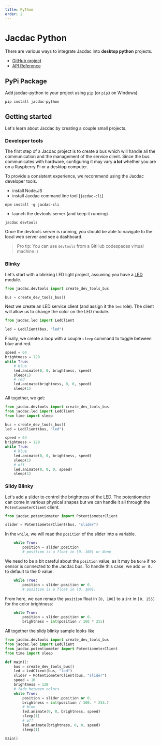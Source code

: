 ```yaml
---
title: Python
order: 2
---
```


# Jacdac Python

There are various ways to integrate Jacdac into **desktop python** projects.

-   [GitHub project](https://github.com/microsoft/jacdac-python)
-   [API Reference](https://jacdac-python.readthedocs.io/)

## PyPi Package

Add jacdac-python to your project using `pip` (or `pip3` on Windows)

```
pip install jacdac-python
```

## Getting started

Let's learn about Jacdac by creating a couple small projects.

### Developer tools

The first step of a Jacdac project is to create a bus which will handle all the communication and
the management of the service client.
Since the bus communicates with hardware, configuring it may vary **a lot** whether you are on a Raspberry Pi or a desktop computer.

To provide a consistent experience, we recommend using the Jacdac developer tools.

-   install Node.JS
-   install Jacdac command line tool (`jacdac-cli`)

```
npm install -g jacdac-cli
```

-   launch the devtools server (and keep it running)

```
jacdac devtools
```

Once the devtools server is running, you should be able to navigate to the local web server and see a dashboard.

> Pro tip: You can use `devtools` from a GitHub codespaces virtual machine :)

### Blinky

Let's start with a blinking LED light project, assuming you have a [LED](/services/led) module.

```python
from jacdac.devtools import create_dev_tools_bus

bus = create_dev_tools_bus()
```

Next we create an LED service client (and assign it the `led` role).
The client will allow us to change the color on the LED module.

```python
from jacdac.led import LedClient

led = LedClient(bus, "led")
```

Finally, we create a loop with a couple `sleep` command to
toggle between blue and red.

```python
speed = 64
brightness = 128
while True:
    # blue
    led.animate(0, 0, brightness, speed)
    sleep(1)
    # red
    led.animate(brightness, 0, 0, speed)
    sleep(1)
```

All together, we get:

```python
from jacdac.devtools import create_dev_tools_bus
from jacdac.led import LedClient
from time import sleep

bus = create_dev_tools_bus()
led = LedClient(bus, "led")

speed = 64
brightness = 128
while True:
    # blue
    led.animate(0, 0, brightness, speed)
    sleep(1)
    # off
    led.animate(0, 0, 0, speed)
    sleep(1)
```

### Slidy Blinky

Let's add a [slider](/services/potentiometer) to control the brightness of the LED.
The potentiometer can come in various physical shapes but we can handle it all
through the `PotentiometerClient` client.

```python
from jacdac.potentiometer import PotentiometerClient

slider = PotentiometerClient(bus, "slider")
```

In the `while`, we will read the `position` of the slider into a variable.

```python
    while True:
        position = slider.position
        # position is a float in [0..100] or None
```

We need to be a bit careful about the `position` value, as it may be `None` if no sensor
is connected to the Jacdac bus. To handle this case, we add `or 0.` to default to the 0 value.

```python
    while True:
        position = slider.position or 0.
        # position is a float in [0..100]!
```

From here, we can remap the `position` float in `[0, 100]` to a `int` in `[0, 255]` for the color brightness:

```python
    while True:
        position = slider.position or 0.
        brightness = int(position / 100 * 255)
```

All together the slidy blinky sample looks like

```python
from jacdac.devtools import create_dev_tools_bus
from jacdac.led import LedClient
from jacdac.potentiometer import PotentiometerClient
from time import sleep

def main():
    bus = create_dev_tools_bus()
    led = LedClient(bus, "led")
    slider = PotentiometerClient(bus, "slider")
    speed = 16
    brightness = 128
    # fade between colors
    while True:
        position = slider.position or 0.
        brightness = int(position / 100. * 255.)
        # blue
        led.animate(0, 0, brightness, speed)
        sleep(1)
        # off
        led.animate(brightness, 0, 0, speed)
        sleep(1)

main()
```
